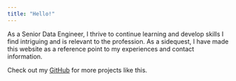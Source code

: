 ```yaml
---
title: "Hello!"
---
```


As a Senior Data Engineer, I thrive to continue learning and develop skills I find intriguing and is relevant to the profession. As a sidequest, I have made this website as a reference point to my experiences and contact information.

Check out my [GitHub](https://github.com/danielle-kotter) for more projects like this.